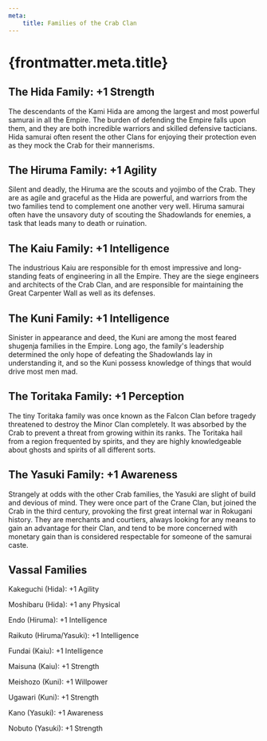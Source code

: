 ```yaml
---
meta:
    title: Families of the Crab Clan
---
```

# {frontmatter.meta.title}

## The Hida Family: +1 Strength

The descendants of the Kami Hida are among the largest and most powerful samurai in all the Empire. The burden of defending the Empire falls upon them, and they are both incredible warriors and skilled defensive tacticians. Hida samurai often resent the other Clans for enjoying their protection even as they mock the Crab for their mannerisms.

## The Hiruma Family: +1 Agility

Silent and deadly, the Hiruma are the scouts and yojimbo of the Crab. They are as agile and graceful as the Hida are powerful, and warriors from the two families tend to complement one another very well. Hiruma samurai often have the unsavory duty of scouting the Shadowlands for enemies, a task that leads many to death or ruination.

## The Kaiu Family: +1 Intelligence

The industrious Kaiu are responsible for th emost impressive and long-standing feats of engineering in all the Empire. They are the siege engineers and architects of the Crab Clan, and are responsible for maintaining the Great Carpenter Wall as well as its defenses.

## The Kuni Family: +1 Intelligence

Sinister in appearance and deed, the Kuni are among the most feared shugenja families in the Empire. Long ago, the family's leadership determined the only hope of defeating the Shadowlands lay in understanding it, and so the Kuni possess knowledge of things that would drive most men mad.

## The Toritaka Family: +1 Perception

The tiny Toritaka family was once known as the Falcon Clan before tragedy threatened to destroy the Minor Clan completely. It was absorbed by the Crab to prevent a threat from growing within its ranks. The Toritaka hail from a region frequented by spirits, and they are highly knowledgeable about ghosts and spirits of all different sorts.

## The Yasuki Family: +1 Awareness

Strangely at odds with the other Crab families, the Yasuki are slight of build and devious of mind. They were once part of the Crane Clan, but joined the Crab in the third century, provoking the first great internal war in Rokugani history. They are merchants and courtiers, always looking for any means to gain an advantage for their Clan, and tend to be more concerned with monetary gain than is considered respectable for someone of the samurai caste.

## Vassal Families

Kakeguchi (Hida): +1 Agility

Moshibaru (Hida): +1 any Physical

Endo (Hiruma): +1 Intelligence

Raikuto (Hiruma/Yasuki): +1 Intelligence

Fundai (Kaiu): +1 Intelligence

Maisuna (Kaiu): +1 Strength

Meishozo (Kuni): +1 Willpower

Ugawari (Kuni): +1 Strength

Kano (Yasuki): +1 Awareness

Nobuto (Yasuki): +1 Strength

